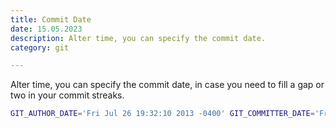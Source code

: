 ```yaml
---
title: Commit Date
date: 15.05.2023
description: Alter time, you can specify the commit date.
category: git

---
```

Alter time, you can specify the commit date, in case you need to fill a gap or two in your commit streaks.

```bash
GIT_AUTHOR_DATE='Fri Jul 26 19:32:10 2013 -0400' GIT_COMMITTER_DATE='Fri Jul 26 19:32:10 2013 -0400' git commit

```
